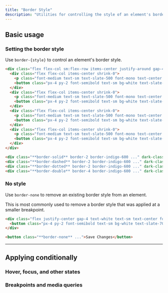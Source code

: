 ```yaml
---
title: "Border Style"
description: "Utilities for controlling the style of an element's borders."
---
```




## Basic usage

### Setting the border style

Use `border-{style}` to control an element's border style.

```html {{ example: true }}
<div class="flex flex-col sm:flex-row items-center justify-around gap-4 text-white text-sm text-center font-bold leading-6">
  <div class="flex flex-col items-center shrink-0">
    <p class="font-medium text-sm text-slate-500 font-mono text-center mb-3 dark:text-slate-400">border-solid</p>
    <button class="px-4 py-2 font-semibold text-sm bg-white text-slate-700 dark:bg-slate-700 dark:text-white rounded-md shadow-sm ring-1 ring-slate-900/5 border-indigo-500 dark:border-sky-500 border-2 border-solid">Button A</button>
  </div>
  <div class="flex flex-col items-center shrink-0">
    <p class="font-medium text-sm text-slate-500 font-mono text-center mb-3 dark:text-slate-400">border-dashed</p>
    <button class="px-4 py-2 font-semibold text-sm bg-white text-slate-700 dark:bg-slate-700 dark:text-white rounded-md shadow-sm ring-1 ring-slate-900/5 border-indigo-500 dark:border-sky-500 border-2 border-dashed">Button A</button>
  </div>
  <div class="flex flex-col items-center shrink-0">
    <p class="font-medium text-sm text-slate-500 font-mono text-center mb-3 dark:text-slate-400">border-dotted</p>
    <button class="px-4 py-2 font-semibold text-sm bg-white text-slate-700 dark:bg-slate-700 dark:text-white rounded-md shadow-sm ring-1 ring-slate-900/5 border-indigo-500 dark:border-sky-500 border-2 border-dotted">Button A</button>
  </div>
  <div class="flex flex-col items-center shrink-0">
    <p class="font-medium text-sm text-slate-500 font-mono text-center mb-3 dark:text-slate-400">border-double</p>
    <button class="px-4 py-2 font-semibold text-sm bg-white text-slate-700 dark:bg-slate-700 dark:text-white rounded-md shadow-sm ring-1 ring-slate-900/5 border-indigo-500 dark:border-sky-500 border-4 border-double">Button A</button>
  </div>
</div>
```

```html
<div class="**border-solid** border-2 border-indigo-600 ..." dark-class="**border-solid** border-2 border-sky-500 ..."></div>
<div class="**border-dashed** border-2 border-indigo-600 ..." dark-class="**border-dashed** border-2 border-sky-500 ..."></div>
<div class="**border-dotted** border-2 border-indigo-600 ..." dark-class="**border-dotted** border-2 border-sky-500 ..."></div>
<div class="**border-double** border-4 border-indigo-600 ..." dark-class="**border-double** border-4 border-sky-500 ..."></div>
```

### No style

Use `border-none` to remove an existing border style from an element.

This is most commonly used to remove a border style that was applied at a smaller breakpoint.

```html {{ example: true }}
<div class="flex justify-center gap-4 text-white text-sm text-center font-bold leading-6">
  <button class="px-4 py-2 font-semibold text-sm bg-white text-slate-700 dark:bg-slate-700 dark:text-white rounded-md shadow-sm ring-1 ring-slate-900/5 dark:ring-white/10 dark:ring-inset border-indigo-500 border-2 border-none">Save Changes</button>
</div>
```

```html
<button class="**border-none** ...">Save Changes</button>
```

---

## <Heading ignore>Applying conditionally</Heading>

### <Heading ignore>Hover, focus, and other states</Heading>

<HoverFocusAndOtherStates defaultClass="border-solid" featuredClass="border-dotted" />

### <Heading ignore>Breakpoints and media queries</Heading>

<BreakpointsAndMediaQueries defaultClass="border-solid" featuredClass="border-dotted" />
